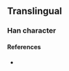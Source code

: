 {{character info}}
==Translingual==

===Han character===
{{Han char|rn=96|rad=玉|as=07|sn=11|four=|canj=MGHEJ|ids=⿰𤣩夆}}

====References====
* {{Han ref|kx=0733.151|hdz=21118.061|uh=7412|ud=29714}}